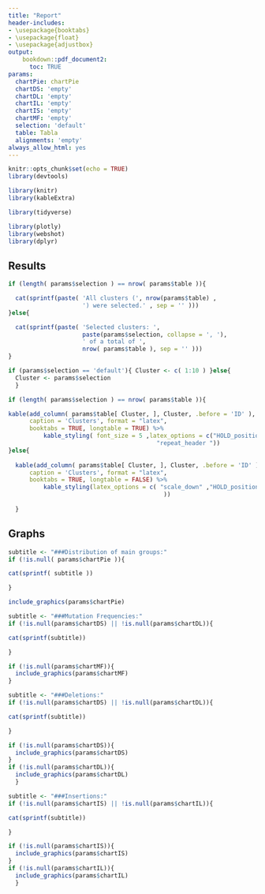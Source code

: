 ```yaml
---
title: "Report"
header-includes:
- \usepackage{booktabs}
- \usepackage{float}
- \usepackage{adjustbox}
output: 
    bookdown::pdf_document2:
      toc: TRUE
params:
  chartPie: chartPie
  chartDS: 'empty'
  chartDL: 'empty'
  chartIL: 'empty'
  chartIS: 'empty'
  chartMF: 'empty'
  selection: 'default'
  table: Tabla
  alignments: 'empty'
always_allow_html: yes
---
```


```r
knitr::opts_chunk$set(echo = TRUE)
library(devtools)

library(knitr)
library(kableExtra)

library(tidyverse)

library(plotly)
library(webshot)
library(dplyr)
```


## Results

<!-- * Selected clusters: `r params$selection` of a total of `r nrow(params$table)`. -->

```r

if (length( params$selection ) == nrow( params$table )){

  cat(sprintf(paste( 'All clusters (', nrow(params$table) ,
                     ') were selected.' , sep = '' )))
}else{

  cat(sprintf(paste( 'Selected clusters: ', 
                     paste(params$selection, collapse = ', '),
                     ' of a total of ',
                     nrow( params$table ), sep = '' )))
}


```



```r

if (params$selection == 'default'){ Cluster <- c( 1:10 ) }else{ 
  Cluster <- params$selection 
  }

if (length( params$selection ) == nrow( params$table )){

kable(add_column( params$table[ Cluster, ], Cluster, .before = 'ID' ), 
      caption = 'Clusters', format = "latex", 
      booktabs = TRUE, longtable = TRUE) %>%
          kable_styling( font_size = 5 ,latex_options = c("HOLD_position", 
                                          "repeat_header "))
}else{
    
  kable(add_column( params$table[ Cluster, ], Cluster, .before = 'ID' ), 
      caption = 'Clusters', format = "latex", 
      booktabs = TRUE, longtable = FALSE) %>%
          kable_styling(latex_options = c( "scale_down" ,"HOLD_position"
                                            ))
  
  }

```

<!-- Work in Progress -->
<!-- ##Alignments -->

<!-- ```{r, echo=FALSE, results='asis', warning=FALSE} -->

<!-- cat(sprintf(as.character(as.data.frame(params$alignments['Cluster1']['Position'])))) -->

<!-- ``` -->

\newpage

## Graphs

```r

subtitle <- "###Distribution of main groups:"
if (!is.null( params$chartPie )){

cat(sprintf( subtitle ))

}

```

```r

include_graphics(params$chartPie)

```

```r

subtitle <- "###Mutation Frequencies:"
if (!is.null(params$chartDS) || !is.null(params$chartDL)){

cat(sprintf(subtitle))

}

```

```r

if (!is.null(params$chartMF)){
  include_graphics(params$chartMF)
}

```

```r

subtitle <- "###Deletions:"
if (!is.null(params$chartDS) || !is.null(params$chartDL)){

cat(sprintf(subtitle))

}

```

```r

if (!is.null(params$chartDS)){
  include_graphics(params$chartDS)
}
if (!is.null(params$chartDL)){
  include_graphics(params$chartDL)
  }


```

```r

subtitle <- "###Insertions:"
if (!is.null(params$chartIS) || !is.null(params$chartIL)){

cat(sprintf(subtitle))

}

```


```r

if (!is.null(params$chartIS)){
  include_graphics(params$chartIS)
}
if (!is.null(params$chartIL)){
  include_graphics(params$chartIL)
  }


```


